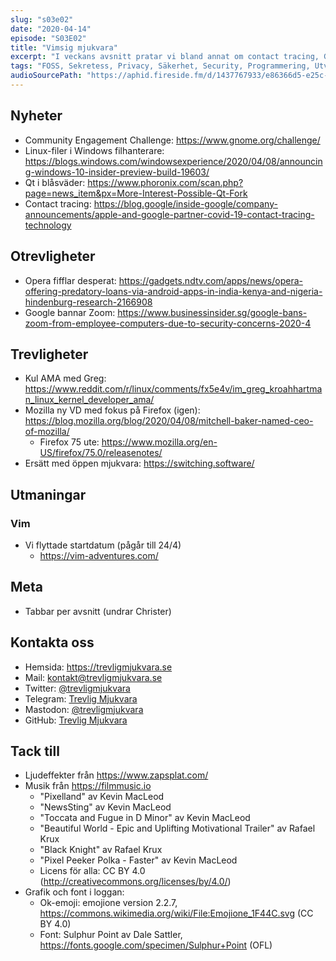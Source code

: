 ```yaml
---
slug: "s03e02"
date: "2020-04-14"
episode: "S03E02"
title: "Vimsig mjukvara"
excerpt: "I veckans avsnitt pratar vi bland annat om contact tracing, Gnomes utmaning för att få fler unga utvecklare intresserade av FOSS och en oklar framtid för Opera. Vi har mycket trevligheter att tipsa om och vi ger en uppdatering på hur vår vim-masochism har gått."
tags: "FOSS, Sekretess, Privacy, Säkerhet, Security, Programmering, Utveckling, RaspberryPi, PinePhone, Technology, Linux, Open Source, WSL, Purism, Librem, Plasma, KDE Plasma, Opera, Gnome, Qt, Zoom, Firefox, Vim"
audioSourcePath: "https://aphid.fireside.fm/d/1437767933/e86366d5-e25c-4aab-9a13-33b7144ac160/eb350c73-b83a-4dd3-9d04-1e87c5e1ad01.mp3"
---
```


## Nyheter
- Community Engagement Challenge: https://www.gnome.org/challenge/
- Linux-filer i Windows filhanterare: https://blogs.windows.com/windowsexperience/2020/04/08/announcing-windows-10-insider-preview-build-19603/
- Qt i blåsväder: https://www.phoronix.com/scan.php?page=news_item&px=More-Interest-Possible-Qt-Fork
- Contact tracing: https://blog.google/inside-google/company-announcements/apple-and-google-partner-covid-19-contact-tracing-technology

## Otrevligheter
- Opera fifflar desperat: https://gadgets.ndtv.com/apps/news/opera-offering-predatory-loans-via-android-apps-in-india-kenya-and-nigeria-hindenburg-research-2166908
- Google bannar Zoom: https://www.businessinsider.sg/google-bans-zoom-from-employee-computers-due-to-security-concerns-2020-4

## Trevligheter
- Kul AMA med Greg: https://www.reddit.com/r/linux/comments/fx5e4v/im_greg_kroahhartman_linux_kernel_developer_ama/
- Mozilla ny VD med fokus på Firefox (igen): https://blog.mozilla.org/blog/2020/04/08/mitchell-baker-named-ceo-of-mozilla/
  - Firefox 75 ute: https://www.mozilla.org/en-US/firefox/75.0/releasenotes/
- Ersätt med öppen mjukvara: https://switching.software/

## Utmaningar
### Vim
- Vi flyttade startdatum (pågår till 24/4)
  - https://vim-adventures.com/

## Meta
- Tabbar per avsnitt (undrar Christer)

## Kontakta oss
- Hemsida: https://trevligmjukvara.se
- Mail: kontakt@trevligmjukvara.se
- Twitter: [@trevligmjukvara](https://twitter.com/trevligmjukvara)
- Telegram: [Trevlig Mjukvara](https://t.me/trevligmjukvara)
- Mastodon: [@trevligmjukvara](https://mastodon.linuxkompis.se/@trevligmjukvara)
- GitHub: [Trevlig Mjukvara](https://github.com/trevligmjukvara)

## Tack till
- Ljudeffekter från https://www.zapsplat.com/
- Musik från https://filmmusic.io
  - "Pixelland" av Kevin MacLeod
  - "NewsSting" av Kevin MacLeod
  - "Toccata and Fugue in D Minor" av Kevin MacLeod
  - "Beautiful World - Epic and Uplifting Motivational Trailer" av Rafael Krux
  - "Black Knight" av Rafael Krux
  - "Pixel Peeker Polka - Faster" av Kevin MacLeod
  - Licens för alla: CC BY 4.0 (http://creativecommons.org/licenses/by/4.0/)
- Grafik och font i loggan:
  - Ok-emoji: emojione version 2.2.7, https://commons.wikimedia.org/wiki/File:Emojione_1F44C.svg (CC BY 4.0)
  - Font: Sulphur Point av Dale Sattler, https://fonts.google.com/specimen/Sulphur+Point (OFL)
